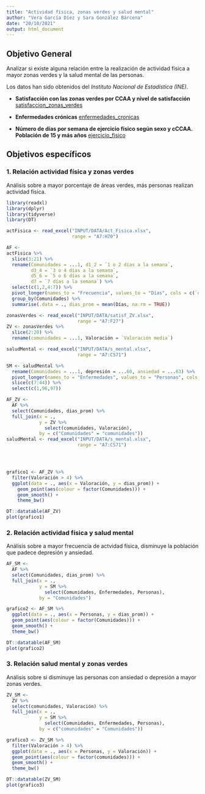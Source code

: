 ```yaml
---
title: "Actividad física, zonas verdes y salud mental"
author: "Vera García Díez y Sara González Bárcena"
date: "20/10/2021"
output: html_document
---
```



## Objetivo General
Analizar si existe alguna relación entre la realización de actividad física a mayor zonas verdes y la salud mental de las personas.

Los datos han sido obtenidos del *Instituto Nacional de Estadística (INE)*.

- **Satisfacción con las zonas verdes por CCAA y nivel de satisfacción **
[satisfaccion_zonas_verdes](https://www.ine.es/jaxi/Datos.htm?path=/t00/ICV/dim8/&file=82101.px)

- **Enfermedades crónicas**
[enfermedades_cronicas](https://www.ine.es/jaxiT3/Datos.htm?tpx=47669)

- **Número de días por semana de ejercicio físico según sexo y cCCAA. Población de 15 y más años**
[ejercicio_fisico](https://www.ine.es/jaxiT3/Datos.htm?tpx=47605)




## Objetivos específicos

### 1. Relación actividad física y zonas verdes
Análisis sobre a mayor porcentaje de áreas verdes, más personas realizan actividad física.


```r
library(readxl)
library(dplyr)
library(tidyverse)
library(DT)

actFisica <- read_excel("INPUT/DATA/Act_Fisica.xlsx", 
                        range = "A7:H70")

AF <-
actFisica %>% 
  slice(3:21) %>% 
  rename(Comunidades = ...1, d1_2 = `1 o 2 días a la semana`, 
         d3_4 = `3 o 4 días a la semana`,
         d5_6 = `5 o 6 días a la semana`,
         d7 = `7 días a la semana`) %>% 
  select(c(1,2,4:7)) %>% 
  pivot_longer(names_to = "Frecuencia", values_to = "Días", cols = c(`d1_2`:`d7`)) %>% 
  group_by(Comunidades) %>% 
  summarise(.data = ., dias_prom = mean(Días, na.rm = TRUE))

zonasVerdes <- read_excel("INPUT/DATA/satisf_ZV.xlsx", 
                          range = "A7:F27")
ZV <- zonasVerdes %>% 
  slice(2:20) %>% 
  rename(comunidades = ...1, Valoración = `Valoración media`)

saludMental <- read_excel("INPUT/DATA/s_mental.xlsx", 
                          range = "A7:CS71")

SM <- saludMental %>% 
  rename(Comunidades = ...1, depresión = ...60, ansiedad = ...63) %>% 
  pivot_longer(names_to = "Enfermedades", values_to = "Personas", cols = c(depresión, ansiedad)) %>%
  slice(c(7:44)) %>% 
  select(c(1,96,97))

```


```r
AF_ZV <-  
  AF %>% 
  select(Comunidades, dias_prom) %>% 
  full_join(x = ., 
            y = ZV %>% 
              select(comunidades, Valoración),
            by = c("Comunidades" = "comunidades"))
saludMental <- read_excel("INPUT/DATA/s_mental.xlsx", 
                          range = "A7:CS71")




grafico1 <- AF_ZV %>% 
  filter(Valoración > 4) %>% 
  ggplot(data = ., aes(x = Valoración, y = dias_prom)) +
    geom_point(aes(colour = factor(Comunidades))) +
    geom_smooth() +
    theme_bw()

```

```r
DT::datatable(AF_ZV)
plot(grafico1)
```


### 2. Relación actividad física y salud mental
Análisis sobre a mayor frecuencia de actvidad física, disminuye la población que padece depresión y ansiedad.

```r

AF_SM <-  
  AF %>% 
  select(Comunidades, dias_prom) %>% 
  full_join(x = ., 
            y = SM %>% 
              select(Comunidades, Enfermedades, Personas),
            by = "Comunidades")

grafico2 <- AF_SM %>% 
  ggplot(data = ., aes(x = Personas, y = dias_prom)) +
  geom_point(aes(colour = factor(Comunidades))) +
  geom_smooth() +
  theme_bw()
```

```r
DT::datatable(AF_SM)
plot(grafico2)
```

### 3. Relación salud mental y zonas verdes
Análisis sobre si disminuye las personas con ansiedad o depresión a mayor zonas verdes.
```r
ZV_SM <-  
  ZV %>% 
  select(comunidades, Valoración) %>% 
  full_join(x = ., 
            y = SM %>% 
              select(Comunidades, Enfermedades, Personas),
            by = c("comunidades" = "Comunidades"))

grafico3 <- ZV_SM %>% 
  filter(Valoración > 4) %>% 
  ggplot(data = ., aes(x = Personas, y = Valoración)) +
  geom_point(aes(colour = factor(comunidades))) +
  geom_smooth() +
  theme_bw()

```

```r
DT::datatable(ZV_SM)
plot(grafico3)
```


